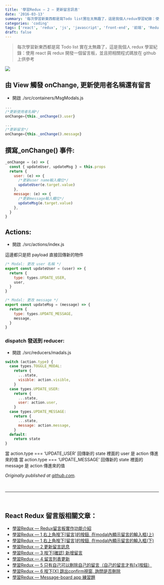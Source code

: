 ```yaml
---
title: '學習Redux — 2 — 更新留言訊息'
date: '2016-03-13'
summary: '每次學習新東西都是寫Todo list實在太無趣了，這是我個人redux學習紀錄：使用react與redux開發一個留言板，並且把相關程式碼放在github上供參考'
categories: 'coding'
tags: ['react', 'redux', 'js', 'javascript', 'front-end', '前端', 'Redux留言板系列']
draft: false
---
```


> 每次學習新東西都是寫 Todo list 實在太無趣了，這是我個人 redux 學習紀錄：使用 react 與 redux 開發一個留言板，並且把相關程式碼放在 github 上供參考

![](/static/images/blog/react-redux-messageboard/0_al5XR9miDNZkHDbF.png)

## 由 View 觸發 onChange, 更新使用者名稱還有留言

- 開啟 ./src/containers/MsgModals.js

```js showLineNumbers
...
/*更新使用者名稱*/
onChange={this._onChange().user}

...
/*更新留言*/
onChange={this._onChange().message}
```

## 撰寫\_onChange() 事件:

```js showLineNumbers
_onChange = (e) => {
  const { updateUser, updateMsg } = this.props
  return {
    user: (e) => {
      /*更新user name輸入欄位*/
      updateUser(e.target.value)
    },
    message: (e) => {
      /*更新message輸入欄位*/
      updateMsg(e.target.value)
    },
  }
}
```

## Actions:

- 開啟 ./src/actions/index.js

這邊都只是把 payload 直接回傳新的物件

```js showLineNumbers
/* Modal: 更改 user 名稱 */
export const updateUser = (user) => {
  return {
    type: types.UPDATE_USER,
    user,
  }
}

/* Modal: 更改 message */
export const updateMsg = (message) => {
  return {
    type: types.UPDATE_MESSAGE,
    message,
  }
}
```

### dispatch 發送到 reducer:

- 開啟 ./src/reducers/madals.js

```js showLineNumbers
switch (action.type) {
  case types.TOGGLE_MODAL:
    return {
      ...state,
      visible: action.visible,
    }
  case types.UPDATE_USER:
    return {
      ...state,
      user: action.user,
    }
  case types.UPDATE_MESSAGE:
    return {
      ...state,
      message: action.message,
    }
  default:
    return state
}
```

當 action.type === ‘UPDATE_USER’
回傳新的 state 裡面的 user 是 action 傳進來的值
當 action.type === ‘UPDATE_MESSAGE’
回傳新的 state 裡面的 message 是 action 傳進來的值

_Originally published at [github.com](https://github.com/justin3737/redux-message-board/issues/4)._

<br />
<hr />
<br />

## React Redux 留言版相關文章：

- <a href="/blog/react-redux-messageboard/react-redux-messageboard-0-intro">
    學習Redux — Redux留言板實作功能介紹
  </a>
- <a href="/blog/react-redux-messageboard/react-redux-messageboard-1">
    學習Redux — 1 右上角按下[留言]的按鈕, 在modal內顯示留言的輸入框(上)
  </a>
- <a href="/blog/react-redux-messageboard/react-redux-messageboard-1-2">
    學習Redux — 1 右上角按下[留言]的按鈕, 在modal內顯示留言的輸入框(下)
  </a>
- <a href="/blog/react-redux-messageboard/react-redux-messageboard-2">學習Redux — 2 更新留言訊息</a>
- <a href="/blog/react-redux-messageboard/react-redux-messageboard-3">
    學習Redux — 3 按下[確認] 新增留言
  </a>
- <a href="/blog/react-redux-messageboard/react-redux-messageboard-4">學習Redux — 4 留言列表更新</a>
- <a href="/blog/react-redux-messageboard/react-redux-messageboard-5">
    學習Redux — 5 只有自己可以刪除自己的留言（自己的留言才有[x]按鈕）
  </a>
- <a href="/blog/react-redux-messageboard/react-redux-messageboard-6">
    學習Redux — 6 按下[X] 跳出confirm視窗, 詢問是否刪除
  </a>
- <a href="/blog/react-redux-messageboard/react-redux-messageboard-7-practice/">
    學習Redux — Message-board app 練習題
  </a>
